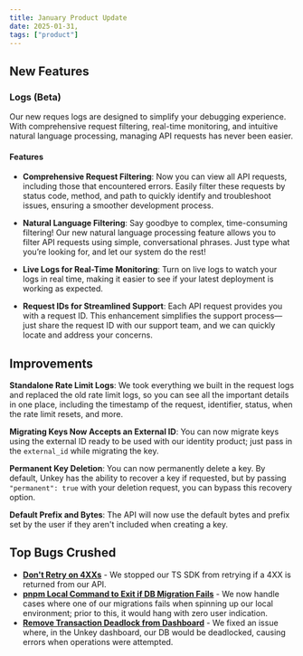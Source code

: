 ```yaml
---
title: January Product Update
date: 2025-01-31,
tags: ["product"]
---
```


## New Features

### Logs (Beta)

Our new reques logs are designed to simplify your debugging experience. With comprehensive request filtering, real-time monitoring, and intuitive natural language processing, managing API requests has never been easier.

<ImageZoom src="/images/changelog/2025-02-07/logs.png" alt="Logs example" width="1920" height="1080"/>

#### Features

- **Comprehensive Request Filtering**: Now you can view all API requests, including those that encountered errors. Easily filter these requests by status code, method, and path to quickly identify and troubleshoot issues, ensuring a smoother development process.

- **Natural Language Filtering**: Say goodbye to complex, time-consuming filtering! Our new natural language processing feature allows you to filter API requests using simple, conversational phrases. Just type what you’re looking for, and let our system do the rest!

- **Live Logs for Real-Time Monitoring**: Turn on live logs to watch your logs in real time, making it easier to see if your latest deployment is working as expected.

- **Request IDs for Streamlined Support**: Each API request provides you with a request ID. This enhancement simplifies the support process—just share the request ID with our support team, and we can quickly locate and address your concerns.

## Improvements

**Standalone Rate Limit Logs**: We took everything we built in the request logs and replaced the old rate limit logs, so you can see all the important details in one place, including the timestamp of the request, identifier, status, when the rate limit resets, and more.

<ImageZoom src="/images/changelog/2025-02-07/ratelimit.png" alt="Rate limit logs example" width="1920" height="1080"/>

**Migrating Keys Now Accepts an External ID**: You can now migrate keys using the external ID ready to be used with our identity product; just pass in the `external_id` while migrating the key.

**Permanent Key Deletion**: You can now permanently delete a key. By default, Unkey has the ability to recover a key if requested, but by passing `"permanent": true` with your deletion request, you can bypass this recovery option.

**Default Prefix and Bytes**: The API will now use the default bytes and prefix set by the user if they aren't included when creating a key.

## Top Bugs Crushed

- [**Don't Retry on 4XXs**](https://github.com/unkeyed/unkey/pull/2862) - We stopped our TS SDK from retrying if a 4XX is returned from our API.
- [**pnpm Local Command to Exit if DB Migration Fails**](https://github.com/unkeyed/unkey/pull/2857) - We now handle cases where one of our migrations fails when spinning up our local environment; prior to this, it would hang with zero user indication.
- [**Remove Transaction Deadlock from Dashboard**](https://github.com/unkeyed/unkey/pull/2843) - We fixed an issue where, in the Unkey dashboard, our DB would be deadlocked, causing errors when operations were attempted.
